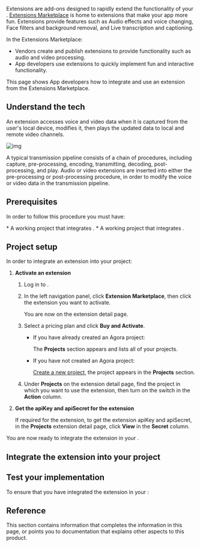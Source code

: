 

Extensions are add-ons designed to rapidly extend the functionality of your <Vpl k="CLIENT" />. [Extensions Marketplace](https://www.agora.io/en/agora-extensions-marketplace/) is home to extensions that make your app more fun. Extensions provide features such as Audio effects and voice changing, Face filters and background removal, and Live transcription and captioning.

In the <Vg k="COMPANY" /> Extensions Marketplace:
- Vendors create and publish extensions to provide functionality such as audio and video processing.
- App developers use extensions to quickly implement fun and interactive functionality.

This page shows App developers how to integrate and use an extension from the <Vg k="COMPANY" /> Extensions Marketplace.

## Understand the tech

An extension accesses voice and video data when it is captured from the user's local device, modifies it, then plays the updated data to local and remote video channels.

![img](/images/video-sdk/extension-callflow.svg)

A typical transmission pipeline consists of a chain of procedures, including capture, pre-processing, encoding, transmitting, decoding, post-processing, and play. Audio or video extensions are inserted into either the pre-processing or post-processing procedure, in order to modify the voice or video data in the transmission pipeline.

## Prerequisites

In order to follow this procedure you must have:

<ProductWrapper notAllowed="extensions">
<Prerequisites />
* A working project that integrates <Vg k="VSDK"/>.
</ProductWrapper>
<ProductWrapper product="extensions">
<PrerequisitesEM />
* A working project that integrates <Vg k="VSDK"/>.
</ProductWrapper>


## Project setup

In order to integrate an extension into your project:

1. **Activate an extension**

    1. Log in to [<Vg k="CONSOLE"/>](https://console.agora.io/).
    2. In the left navigation panel, click **Extension Marketplace**, then click the extension you want to activate.

        You are now on the extension detail page.

    3. Select a pricing plan and click **Buy and Activate**.
        - If you have already created an Agora project:

            The **Projects** section appears and lists all of your projects.
        - If you have not created an Agora project:

            [Create a new project](../reference/manage-agora-account#create-an-agora-project), the project appears in the **Projects** section.

    4. Under **Projects** on the extension detail page, find the project in which you want to use the extension, then turn on the switch in the **Action** column.

1. **Get the apiKey and apiSecret for the extension**

    If required for the extension, to get the extension apiKey and apiSecret, in the **Projects** extension detail page, click **View** in the **Secret** column.

<ProjectSetup/>

You are now ready to integrate the extension in your <Vpl k="CLIENT" />.

## Integrate the extension into your project

<ProjectImplement/>

## Test your implementation

To ensure that you have integrated the extension in your <Vpl k="CLIENT" />:

<ProjectTest/>

## Reference

This section contains information that completes the information in this page, or points you to documentation that explains other aspects to this product.

<Reference/>